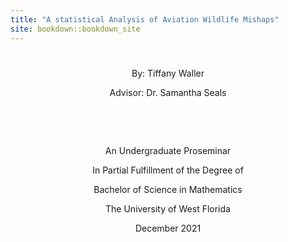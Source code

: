 ```yaml
--- 
title: "A statistical Analysis of Aviation Wildlife Mishaps"
site: bookdown::bookdown_site
---
```



#  {-}


<center>

By: Tiffany Waller

Advisor: Dr. Samantha Seals

<br>

<br>


An Undergraduate Proseminar

In Partial Fulfillment of the Degree of

Bachelor of Science in Mathematics 

The University of West Florida

December 2021

</center>



